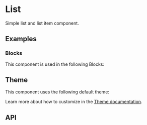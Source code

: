 
<Meta of={ListItemStories} />

# List
Simple list and list item component.

## Examples
<ToggleCanvas of={ListItemStories.Simple} storybook="components-layout-list--simple" />

### Blocks
This component is used in the following Blocks:

<Cards>
  <Cards.Card title="Pricing" href="/blocks/administration/pricing" />
</Cards>

## Theme
This component uses the following default theme:

<ThemeRender theme={listTheme} />

Learn more about how to customize in the [Theme documentation](/docs/theme/getting-started).

## API
<PropsTable name="ListItem" />
